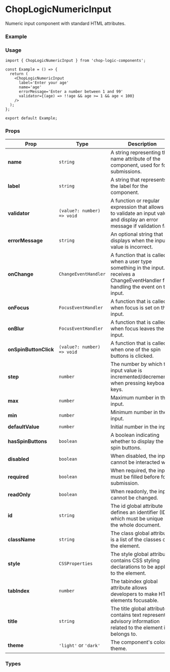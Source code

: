 
<Meta of={NumericInput} title='NumericInput' />

# ChopLogicNumericInput

Numeric input component with standard HTML attributes.

### Example

<Canvas of={NumericInput.Default} />

### Usage

```tsx
import { ChopLogicNumericInput } from 'chop-logic-components';

const Example = () => {
  return (
    <ChopLogicNumericInput
      label='Enter your age'
      name='age'
      errorMessage='Enter a number between 1 and 99'
      validator={(age) => !!age && age >= 1 && age < 100}
    />
  );
};

export default Example;
```

### Props

| Prop                  | Type                       | Description                                                                                                                              | Default     | Required |
|-----------------------|----------------------------|------------------------------------------------------------------------------------------------------------------------------------------|-------------|----------|
| **name**              | `string`                   | A string representing the name attribute of the component, used for form submissions.                                                    | `undefined` | Yes      |
| **label**             | `string`                   | A string that represents the label for the component.                                                                                    | `undefined` | Yes      |
| **validator**         | `(value?: number) => void` | A function or regular expression that allows you to validate an input value and display an error message if validation fails.            | `undefined` | No       |
| **errorMessage**      | `string`                   | An optional string that displays when the input value is incorrect.                                                                      | `undefined` | No       |
| **onChange**          | `ChangeEventHandler`       | A function that is called when a user type something in the input. It receives a ChangeEventHandler for handling the event on the input. | `undefined` | No       |
| **onFocus**           | `FocusEventHandler`        | A function that is called when focus is set on the input.                                                                                | `undefined` | No       |
| **onBlur**            | `FocusEventHandler`        | A function that is called when focus leaves the input.                                                                                   | `undefined` | No       |
| **onSpinButtonClick** | `(value?: number) => void` | A function that is called when one of the spin buttons is clicked.                                                                       | `undefined` | No       |
| **step**              | `number`                   | The number by which the input value is incremented/decremented when pressing keyboard keys.                                              | `1`         | No       |
| **max**               | `number`                   | Maximum number in the input.                                                                                                             | `undefined` | No       |
| **min**               | `number`                   | Minimum number in the input.                                                                                                             | `undefined` | No       |
| **defaultValue**      | `number`                   | Initial number in the input.                                                                                                             | `0`         | No       |
| **hasSpinButtons**    | `boolean`                  | A boolean indicating whether to display the spin buttons.                                                                                | `true`      | No       |
| **disabled**          | `boolean`                  | When disabled, the input cannot be interacted with.                                                                                      | `false`     | No       |
| **required**          | `boolean`                  | When required, the input must be filled before form submission.                                                                          | `false`     | No       |
| **readOnly**          | `boolean`                  | When readonly, the input cannot be changed.                                                                                              | `false`     | No       |
| **id**                | `string`                   | The id global attribute defines an identifier (ID) which must be unique in the whole document.                                           | `undefined` | No       |
| **className**         | `string`                   | The class global attribute is a list of the classes of the element.                                                                      | `undefined` | No       |
| **style**             | `CSSProperties`            | The style global attribute contains CSS styling declarations to be applied to the element.                                               | `undefined` | No       |
| **tabIndex**          | `number`                   | The tabindex global attribute allows developers to make HTML elements focusable.                                                         | `undefined` | No       |
| **title**             | `string`                   | The title global attribute contains text representing advisory information related to the element it belongs to.                         | `undefined` | No       |
| **theme**             | `'light'` or `'dark'`      | The component's color theme.                                                                                                             | `undefined` | No       |

### Types

```ts
export type ChopLogicNumericInputProps = CommonInputProps & {
  errorMessage?: string;
  validator?: NumericValidationFunction;
  hasSpinButtons?: boolean;
  min?: number;
  max?: number;
  step?: number;
  readOnly?: boolean;
  defaultValue?: number;
  onSpinButtonClick?: (value?: number) => void;
  onChange?: React.ChangeEventHandler<HTMLInputElement>;
  onBlur?: React.FocusEventHandler<HTMLInputElement>;
  onFocus?: React.FocusEventHandler<HTMLInputElement>;
};

export type NumericValidationFunction = (input?: number) => boolean;

export type CommonInputProps = CommonComponentProps & {
  label: string;
  name: string;
  disabled?: boolean;
  required?: boolean;
};

export type CommonComponentProps = {
  id?: string;
  className?: string;
  style?: React.CSSProperties;
  tabIndex?: number;
  title?: string;
  theme?: 'dark' | 'light';
};
```
